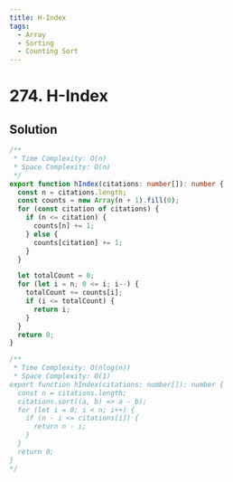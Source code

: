 ```yaml
---
title: H-Index
tags:
  - Array
  - Sorting
  - Counting Sort
---
```


# 274. H-Index

<Badges>
  <LevelBadge level="medium" />
  <TopicBadge name="Array" slug="array" />
  <TopicBadge name="Sorting" slug="sorting" />
  <TopicBadge name="Counting Sort" slug="counting-sort" />
</Badges>

## Solution

```typescript filename="solution.ts" copy
/**
 * Time Complexity: O(n)
 * Space Complexity: O(n)
 */
export function hIndex(citations: number[]): number {
  const n = citations.length;
  const counts = new Array(n + 1).fill(0);
  for (const citation of citations) {
    if (n <= citation) {
      counts[n] += 1;
    } else {
      counts[citation] += 1;
    }
  }

  let totalCount = 0;
  for (let i = n; 0 <= i; i--) {
    totalCount += counts[i];
    if (i <= totalCount) {
      return i;
    }
  }
  return 0;
}

/**
 * Time Complexity: O(nlog(n))
 * Space Complexity: O(1)
export function hIndex(citations: number[]): number {
  const n = citations.length;
  citations.sort((a, b) => a - b);
  for (let i = 0; i < n; i++) {
    if (n - i <= citations[i]) {
      return n - i;
    }
  }
  return 0;
}
*/
```

<ProblemLink codingSite="leetcode" href="https://leetcode.com/problems/h-index" title="H-Index" />
